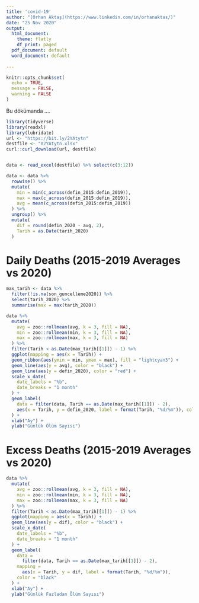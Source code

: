 ```yaml
---
title: 'covid-19'
author: "[Orhan Aktaş](https://www.linkedin.com/in/orhanaktas/)"
date: "25 Nov 2020"
output:
  html_document:
    theme: flatly
    df_print: paged
  pdf_document: default
  word_document: default
   
---
```



```r
knitr::opts_chunk$set(
  echo = TRUE,
  message = FALSE,
  warning = FALSE
)
```
Bu dökümanda ....


```r
library(tidyverse)
library(readxl)
library(lubridate)
url <- "https://bit.ly/2YAtytn"
destfile <- "X2YAtytn.xlsx"
curl::curl_download(url, destfile)


data <- read_excel(destfile) %>% select(c(3:12))

data <- data %>%
  rowwise() %>%
  mutate(
    min = min(c_across(defin_2015:defin_2019)),
    max = max(c_across(defin_2015:defin_2019)),
    avg = mean(c_across(defin_2015:defin_2019))
  ) %>%
  ungroup() %>%
  mutate(
    dif = round(defin_2020 - avg, 2),
    Tarih = as.Date(tarih_2020)
  )
```

# Daily Deaths (2015-2019 Averages vs 2020)
 
```r

max_tarih <- data %>%
  filter(!is.na(son_guncelleme2020)) %>%
  select(tarih_2020) %>%
  summarise(max = max(tarih_2020))

data %>%
  mutate(
    avg = zoo::rollmean(avg, k = 3, fill = NA),
    min = zoo::rollmean(min, k = 3, fill = NA),
    max = zoo::rollmean(max, k = 3, fill = NA)
  ) %>%
  filter(Tarih < as.Date(max_tarih[[1]]) - 1) %>%
  ggplot(mapping = aes(x = Tarih)) +
  geom_ribbon(aes(ymin = min, ymax = max), fill = "lightcyan3") +
  geom_line(aes(y = avg), color = "black") +
  geom_line(aes(y = defin_2020), color = "red") +
  scale_x_date(
    date_labels = "%b",
    date_breaks = "1 month"
  ) +
  geom_label(
    data = filter(data, Tarih == as.Date(max_tarih[[1]]) - 2),
    aes(x = Tarih, y = defin_2020, label = format(Tarih, "%d/%m")), color = "black"
  ) +
  xlab("Ay") +
  ylab("Günlük Ölüm Sayısı")
```

# Excess Deaths (2015-2019 Averages vs 2020)

```r
data %>%
  mutate(
    avg = zoo::rollmean(avg, k = 3, fill = NA),
    min = zoo::rollmean(min, k = 3, fill = NA),
    max = zoo::rollmean(max, k = 3, fill = NA)
  ) %>%
  filter(Tarih < as.Date(max_tarih[[1]]) - 1) %>%
  ggplot(mapping = aes(x = Tarih)) +
  geom_line(aes(y = dif), color = "black") +
  scale_x_date(
    date_labels = "%b",
    date_breaks = "1 month"
  ) +
  geom_label(
    data =
      filter(data, Tarih == as.Date(max_tarih[[1]]) - 2),
    mapping =
      aes(x = Tarih, y = dif, label = format(Tarih, "%d/%m")),
    color = "black"
  ) +
  xlab("Ay") +
  ylab("Günlük Fazladan Ölüm Sayısı") 
```
